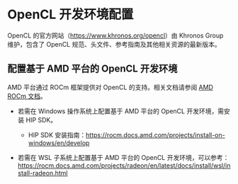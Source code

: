 # OpenCL 开发环境配置

OpenCL 的官方网站（<https://www.khronos.org/opencl>）由 Khronos Group 维护，包含了 OpenCL 规范、头文件、参考指南及其他相关资源的最新版本。

## 配置基于 AMD 平台的 OpenCL 开发环境

AMD 平台通过 ROCm 框架提供对 OpenCL 的支持。相关文档请参阅 [AMD ROCm 文档](https://rocm.docs.amd.com/en/latest/)。

-   若需在 Windows 操作系统上配置基于 AMD 平台的 OpenCL 开发环境，需安装 HIP SDK。

    -   HIP SDK 安装指南：[https://rocm.docs.amd.com/projects/install-on-windows/en/develop](https://rocm.docs.amd.com/projects/install-on-windows/en/develop/)

-   若需在 WSL 子系统上配置基于 AMD 平台的 OpenCL 开发环境，可以参考：<https://rocm.docs.amd.com/projects/radeon/en/latest/docs/install/wsl/install-radeon.html>
